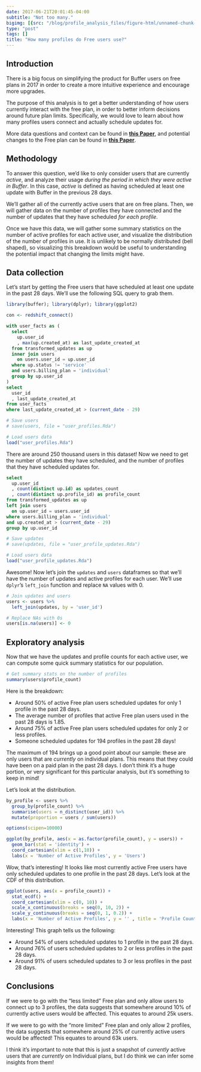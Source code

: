 ```yaml
---
date: 2017-06-21T20:01:45-04:00
subtitle: "Not too many."
bigimg: [{src: "/blog/profile_analysis_files/figure-html/unnamed-chunk-10-1.png", desc: "Profiles"}]
type: "post"
tags: []
title: "How many profiles do Free users use?"
---
```


## Introduction
There is a big focus on simplifying the product for Buffer users on free plans in 2017 in order to create a more intuitive experience and encourage more upgrades.  

The purpose of this analysis is to get a better understanding of how users currently interact with the free plan, in order to better inform decisions around future plan limits. Specifically, we would love to learn about how many profiles users connect and actually schedule updates for. 

More data questions and context can be found in [**this Paper**](https://paper.dropbox.com/doc/Free-Plan-data-KJNJLDW3KtfMdZK4Z6DRS), and potential changes to the Free plan can be found in [**this Paper**](https://paper.dropbox.com/doc/Free-plan-changes-DVheYkvNs3yiE9Nhb9XRF).

## Methodology
To answer this question, we'd like to only consider users that are currently _active_, and analyze their usage _during the period in which they were active in Buffer_. In this case, _active_ is defined as having scheduled at least one update with Buffer in the previous 28 days.

We'll gather all of the currently active users that are on free plans. Then, we will gather data on the number of profiles they have connected and the number of updates that they have scheduled _for each profile_.

Once we have this data, we will gather some summary statistics on the number of active profiles for each active user, and visualize the distribution of the number of profiles in use. It is unlikely to be normally distributed (bell shaped), so visualizing this breakdown would be useful to understanding the potential impact that changing the limits might have.

## Data collection
Let's start by getting the Free users that have scheduled at least one update in the past 28 days. We'll use the following SQL query to grab them.

```r
library(buffer); library(dplyr); library(ggplot2)
```

```r
con <- redshift_connect()
```

```sql
with user_facts as (
  select
    up.user_id
    , max(up.created_at) as last_update_created_at
  from transformed_updates as up
  inner join users
    on users.user_id = up.user_id
  where up.status != 'service'
  and users.billing_plan = 'individual'
  group by up.user_id
)
select
  user_id
  , last_update_created_at
from user_facts
where last_update_created_at > (current_date - 29)
```

```r
# Save users
# save(users, file = "user_profiles.Rda")

# Load users data
load("user_profiles.Rda")
```

There are around 250 thousand users in this dataset! Now we need to get the number of updates they have scheduled, and the number of profiles that they have scheduled updates for.

```sql
select
  up.user_id
  , count(distinct up.id) as updates_count
  , count(distinct up.profile_id) as profile_count
from transformed_updates as up
left join users
  on up.user_id = users.user_id
where users.billing_plan = 'individual'
and up.created_at > (current_date - 29)
group by up.user_id
```

```r
# Save updates
# save(updates, file = "user_profile_updates.Rda")

# Load users data
load("user_profile_updates.Rda")
```

Awesome! Now let's join the `updates` and `users` dataframes so that we'll have the number of updates and active profiles for each user. We'll use `dplyr`'s `left_join` function and replace `NA` values with 0.

```r
# Join updates and users
users <- users %>%
  left_join(updates, by = 'user_id')

# Replace NAs with 0s
users[is.na(users)] <- 0
```

## Exploratory analysis
Now that we have the updates and profile counts for each active user, we can compute some quick summary statistics for our population.

```r
# Get summary stats on the number of profiles
summary(users$profile_count)
```

Here is the breakdown:

 - Around 50% of active Free plan users scheduled updates for only 1 profile in the past 28 days.
 - The average number of profiles that active Free plan users used in the past 28 days is 1.85.
 - Around 75% of active Free plan users scheduled updates for only 2 or less profiles.
 - Someone scheduled updates for 194 profiles in the past 28 days!
 
The maximum of 194 brings up a good point about our sample: these are only users that are _currently_ on individual plans. This means that they could have been on a paid plan in the past 28 days. I don't think it's a huge portion, or very significant for this particular analysis, but it's something to keep in mind!

Let's look at the distribution.

```r
by_profile <- users %>%
  group_by(profile_count) %>%
  summarise(users = n_distinct(user_id)) %>%
  mutate(proportion = users / sum(users))
```

```r
options(scipen=10000)

ggplot(by_profile, aes(x = as.factor(profile_count), y = users)) +
  geom_bar(stat = 'identity') +
  coord_cartesian(xlim = c(1,10)) +
  labs(x = 'Number of Active Profiles', y = 'Users')
```

Wow, that's interesting! It looks like most currently active Free users have only scheduled updates to one profile in the past 28 days. Let's look at the CDF of this distribution.

```r
ggplot(users, aes(x = profile_count)) + 
  stat_ecdf() +
  coord_cartesian(xlim = c(0, 10)) + 
  scale_x_continuous(breaks = seq(0, 10, 2)) +
  scale_y_continuous(breaks = seq(0, 1, 0.2)) +
  labs(x = 'Number of Active Profiles', y = '' , title = 'Profile Count CDF')
```

Interesting! This graph tells us the following:

 - Around 54% of users scheduled updates to 1 profile in the past 28 days.
 - Around 76% of users scheduled updates to 2 or less profiles in the past 28 days.
 - Around 91% of users scheduled updates to 3 or less profiles in the past 28 days.
 
## Conclusions
If we were to go with the "less limited" Free plan and only allow users to connect up to 3 profiles, the data suggests that somewhere around 10% of currently active users would be affected. This equates to around 25k users.

If we were to go with the "more limited" Free plan and only allow 2 profiles, the data suggests that somewhere around 25% of currently active users would be affected! This equates to around 63k users.

I think it's important to note that this is just a snapshot of _currently_ active users that are _currently_ on Individual plans, but I do think we can infer some insights from them! 
